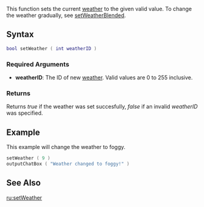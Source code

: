 
{{Server client function}}
This function sets the current [[/weather.md|weather]] to the given valid value. To change the weather gradually, see [[/setWeatherBlended.md|setWeatherBlended]].

==Syntax==
<syntaxhighlight lang="lua">
bool setWeather ( int weatherID )
</syntaxhighlight>

===Required Arguments===
*'''weatherID''': The ID of new [[/weather.md|weather]]. Valid values are 0 to 255 inclusive.

===Returns===
Returns ''true'' if the weather was set succesfully, ''false'' if an invalid ''weatherID'' was specified.

==Example==
This example will change the weather to foggy.
<syntaxhighlight lang="lua">
setWeather ( 9 )
outputChatBox ( "Weather changed to foggy!" )
</syntaxhighlight>

==See Also==
{{World functions}}

[[/ru:setWeather.md|ru:setWeather]]